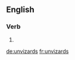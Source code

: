 ==English==

===Verb===
{{head|en}}

# {{en-third-person singular of|unvizard}}

[[de:unvizards]]
[[fr:unvizards]]